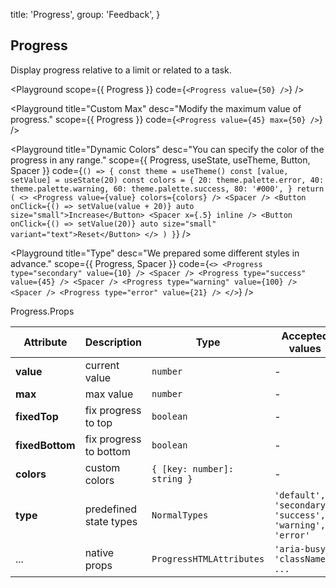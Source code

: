 
  title: 'Progress',
  group: 'Feedback',
}

## Progress

Display progress relative to a limit or related to a task.

<Playground
  scope={{ Progress }}
  code={`
<Progress value={50} />
`}
/>

<Playground
  title="Custom Max"
  desc="Modify the maximum value of progress."
  scope={{ Progress }}
  code={`
<Progress value={45} max={50} />
`}
/>

<Playground
  title="Dynamic Colors"
  desc="You can specify the color of the progress in any range."
  scope={{ Progress, useState, useTheme, Button, Spacer }}
  code={`
() => {
  const theme = useTheme()
  const [value, setValue] = useState(20)
  const colors = {
    20: theme.palette.error,
    40: theme.palette.warning,
    60: theme.palette.success,
    80: '#000',
  }
  return (
    <>
      <Progress value={value} colors={colors} />
      <Spacer />
      <Button onClick={() => setValue(value + 20)} auto size="small">Increase</Button>
      <Spacer x={.5} inline />
      <Button onClick={() => setValue(20)} auto size="small" variant="text">Reset</Button>
    </>
  )
}
`}
/>

<Playground
  title="Type"
  desc="We prepared some different styles in advance."
  scope={{ Progress, Spacer }}
  code={`
<>
  <Progress type="secondary" value={10} />
  <Spacer />
  <Progress type="success" value={45} />
  <Spacer />
  <Progress type="warning" value={100} />
  <Spacer />
  <Progress type="error" value={21} />
</>
`}
/>

<Attributes edit="/pages/en-us/components/progress.mdx">
<Attributes.Title>Progress.Props</Attributes.Title>

| Attribute       | Description            | Type                        | Accepted values                                         | Default   |
| --------------- | ---------------------- | --------------------------- | ------------------------------------------------------- | --------- |
| **value**       | current value          | `number`                    | -                                                       | 0         |
| **max**         | max value              | `number`                    | -                                                       | 100       |
| **fixedTop**    | fix progress to top    | `boolean`                   | -                                                       | `false`   |
| **fixedBottom** | fix progress to bottom | `boolean`                   | -                                                       | `false`   |
| **colors**      | custom colors          | `{ [key: number]: string }` | -                                                       | -         |
| **type**        | predefined state types | `NormalTypes`               | `'default', 'secondary', 'success', 'warning', 'error'` | `default` |
| ...             | native props           | `ProgressHTMLAttributes`    | `'aria-busy', 'className', ...`                         | -         |

</Attributes>

